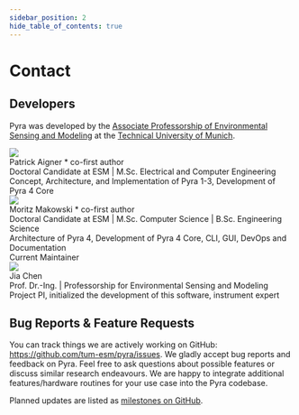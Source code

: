 ```yaml
---
sidebar_position: 2
hide_table_of_contents: true
---
```



# Contact

## Developers

Pyra was developed by the [Associate Professorship of Environmental Sensing and Modeling](https://www.ee.cit.tum.de/en/esm/home/) at the [Technical University of Munich](https://www.tum.de/en/).

<div className="tw-flex tw-flex-col tw-items-center tw-justify-start md:tw-flex-row tw-gap-x-6 tw-gap-y-6 tw-pt-6">
  <img
    src="/img/docs/patrick-profile-image.jpg"
    className="tw-rounded-xl tw-w-48"
  />
  <div className="tw-flex tw-flex-col">
    <div className="tw-text-2xl tw-font-semibold tw-pb-1.5">
      Patrick Aigner <span className='tw-text-sm tw-font-normal'>* co-first author</span>
    </div>
    <div className="tw-text-xs md:tw-text-sm tw-pb-1 md:tw-pb-0">
      Doctoral Candidate at ESM | M.Sc. Electrical and Computer Engineering
    </div>
    <div className="tw-text-sm">
      Concept, Architecture, and Implementation of Pyra 1-3, Development of Pyra 4 Core
    </div>
    <div className="tw-flex tw-flex-row tw-space-x-3 tw-pt-3 tw-h-8">
      <a href="https://www.ee.cit.tum.de/esm/mitarbeiter/patrick-aigner-msc/" target="_blank" title="homepage"><IconWorldWww size={20}/></a>
      <a href="mailto:patrick.aigner@tum.de" target="_blank" title="email"><IconMailFilled size={20}/></a>
      <a href="https://github.com/patrickjaigner" target="_blank" title="github"><IconBrandGithubFilled size={20}/></a>
    </div>
  </div>
</div>

<div className="tw-flex tw-flex-col tw-items-center tw-justify-start md:tw-flex-row tw-gap-x-6 tw-gap-y-6 tw-pt-6">
  <img
    src="/img/docs/moritz-profile-image.jpg"
    className="tw-rounded-xl tw-w-48"
  />
  <div className="tw-flex tw-flex-col">
    <div className="tw-text-2xl tw-font-semibold tw-pb-1.5">
      Moritz Makowski <span className='tw-text-sm tw-font-normal'>* co-first author</span>
    </div>
    <div className="tw-text-xs md:tw-text-sm tw-pb-1 md:tw-pb-0">
      Doctoral Candidate at ESM | M.Sc. Computer Science | B.Sc. Engineering Science
    </div>
    <div className="tw-text-sm tw-pb-1 md:tw-pb-0">
      Architecture of Pyra 4, Development of Pyra 4 Core, CLI, GUI, DevOps and Documentation
    </div>
    <div className="tw-text-sm tw-font-semibold">
      Current Maintainer
    </div>
    <div className="tw-flex tw-flex-row tw-space-x-3 tw-pt-3 tw-h-8">
      <a href="https://www.ee.cit.tum.de/esm/mitarbeiter/moritz-makowski-msc/" target="_blank" title="homepage"><IconWorldWww size={20}/></a>
      <a href="mailto:moritz.makowski@tum.de" target="_blank" title="email"><IconMailFilled size={20}/></a>
      <a href="https://github.com/dostuffthatmatters" target="_blank" title="github"><IconBrandGithubFilled size={20}/></a>
    </div>
  </div>
</div>

<div className="tw-flex tw-flex-col tw-items-center tw-justify-start md:tw-flex-row tw-gap-x-6 tw-gap-y-6 tw-pt-6">
  <img
    src="/img/docs/jia-profile-image.jpg"
    className="tw-rounded-xl tw-w-48"
  />
  <div className="tw-flex tw-flex-col">
    <div className="tw-text-2xl tw-font-semibold tw-pb-1.5">
      Jia Chen
    </div>
    <div className="tw-text-xs md:tw-text-sm tw-pb-1 md:tw-pb-0">
      Prof. Dr.-Ing. | Professorship for Environmental Sensing and Modeling
    </div>
    <div className="tw-text-sm">
      Project PI, initialized the development of this software, instrument expert
    </div>
    <div className="tw-flex tw-flex-row tw-space-x-3 tw-pt-3 tw-h-8">
      <a href="https://www.ee.cit.tum.de/esm/mitarbeiter/prof-jia-chen/" target="_blank" title="homepage"><IconWorldWww size={20}/></a>
      <a href="mailto:jia.chen@tum.de" target="_blank" title="email"><IconMailFilled size={20}/></a>
    </div>
  </div>
</div>

## Bug Reports & Feature Requests

You can track things we are actively working on GitHub: https://github.com/tum-esm/pyra/issues. We gladly accept bug
reports and feedback on Pyra. Feel free to ask questions about possible features or discuss similar research endeavours.
We are happy to integrate additional features/hardware routines for your use case into the Pyra codebase.

Planned updates are listed as [milestones on GitHub](https://github.com/tum-esm/pyra/milestones).
